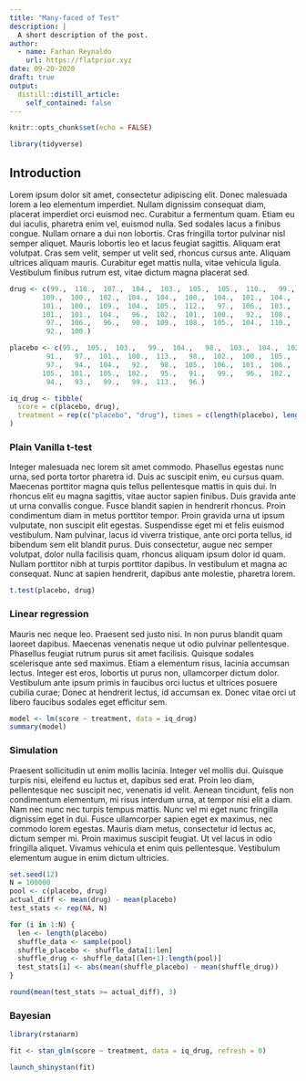 ```yaml
---
title: "Many-faced of Test"
description: |
  A short description of the post.
author:
  - name: Farhan Reynaldo
    url: https://flatprior.xyz
date: 09-20-2020
draft: true
output:
  distill::distill_article:
    self_contained: false
---
```


```r
knitr::opts_chunk$set(echo = FALSE)
```

```r
library(tidyverse)
```

## Introduction 

Lorem ipsum dolor sit amet, consectetur adipiscing elit. Donec malesuada lorem a leo elementum imperdiet. Nullam dignissim consequat diam, placerat imperdiet orci euismod nec. Curabitur a fermentum quam. Etiam eu dui iaculis, pharetra enim vel, euismod nulla. Sed sodales lacus a finibus congue. Nullam ornare a dui non lobortis. Cras fringilla tortor pulvinar nisl semper aliquet. Mauris lobortis leo et lacus feugiat sagittis. Aliquam erat volutpat. Cras sem velit, semper ut velit sed, rhoncus cursus ante. Aliquam ultrices aliquam mauris. Curabitur eget mattis nulla, vitae vehicula ligula. Vestibulum finibus rutrum est, vitae dictum magna placerat sed. 

```r
drug <- c(99.,  110.,  107.,  104.,  103.,  105.,  105.,  110.,   99.,
        109.,  100.,  102.,  104.,  104.,  100.,  104.,  101.,  104.,
        101.,  100.,  109.,  104.,  105.,  112.,   97.,  106.,  103.,
        101.,  101.,  104.,   96.,  102.,  101.,  100.,   92.,  108.,
         97.,  106.,   96.,   90.,  109.,  108.,  105.,  104.,  110.,
         92.,  100.)

placebo <- c(95.,  105.,  103.,   99.,  104.,   98.,  103.,  104.,  102.,
         91.,   97.,  101.,  100.,  113.,   98.,  102.,  100.,  105.,
         97.,   94.,  104.,   92.,   98.,  105.,  106.,  101.,  106.,
        105.,  101.,  105.,  102.,   95.,   91.,   99.,   96.,  102.,
         94.,   93.,   99.,   99.,  113.,   96.)

iq_drug <- tibble(
  score = c(placebo, drug),
  treatment = rep(c("placebo", "drug"), times = c(length(placebo), length(drug)))
)
```

### Plain Vanilla t-test

 Integer malesuada nec lorem sit amet commodo. Phasellus egestas nunc urna, sed porta tortor pharetra id. Duis ac suscipit enim, eu cursus quam. Maecenas porttitor magna quis tellus pellentesque mattis in quis dui. In rhoncus elit eu magna sagittis, vitae auctor sapien finibus. Duis gravida ante ut urna convallis congue. Fusce blandit sapien in hendrerit rhoncus. Proin condimentum diam in metus porttitor tempor. Proin gravida urna ut ipsum vulputate, non suscipit elit egestas. Suspendisse eget mi et felis euismod vestibulum. Nam pulvinar, lacus id viverra tristique, ante orci porta tellus, id bibendum sem elit blandit purus. Duis consectetur, augue nec semper volutpat, dolor nulla facilisis quam, rhoncus aliquam ipsum dolor id quam. Nullam porttitor nibh at turpis porttitor dapibus. In vestibulum et magna ac consequat. Nunc at sapien hendrerit, dapibus ante molestie, pharetra lorem. 

```r
t.test(placebo, drug)
```

### Linear regression

 Mauris nec neque leo. Praesent sed justo nisi. In non purus blandit quam laoreet dapibus. Maecenas venenatis neque ut odio pulvinar pellentesque. Phasellus feugiat rutrum purus sit amet facilisis. Quisque sodales scelerisque ante sed maximus. Etiam a elementum risus, lacinia accumsan lectus. Integer est eros, lobortis ut purus non, ullamcorper dictum dolor. Vestibulum ante ipsum primis in faucibus orci luctus et ultrices posuere cubilia curae; Donec at hendrerit lectus, id accumsan ex. Donec vitae orci ut libero faucibus sodales eget efficitur sem.

```r
model <- lm(score ~ treatment, data = iq_drug)
summary(model)
```

### Simulation

 Praesent sollicitudin ut enim mollis lacinia. Integer vel mollis dui. Quisque turpis nisi, eleifend eu luctus et, dapibus sed erat. Proin leo diam, pellentesque nec suscipit nec, venenatis id velit. Aenean tincidunt, felis non condimentum elementum, mi risus interdum urna, at tempor nisi elit a diam. Nam nec nunc nec turpis tempus mattis. Nunc vel mi eget nunc fringilla dignissim eget in dui. Fusce ullamcorper sapien eget ex maximus, nec commodo lorem egestas. Mauris diam metus, consectetur id lectus ac, dictum semper mi. Proin maximus suscipit feugiat. Ut vel lacus in odio fringilla aliquet. Vivamus vehicula et enim quis pellentesque. Vestibulum elementum augue in enim dictum ultricies. 

```r
set.seed(12)
N = 100000
pool <- c(placebo, drug)
actual_diff <- mean(drug) - mean(placebo)
test_stats <- rep(NA, N)

for (i in 1:N) {
  len <- length(placebo)
  shuffle_data <- sample(pool)
  shuffle_placebo <- shuffle_data[1:len]
  shuffle_drug <- shuffle_data[(len+1):length(pool)]
  test_stats[i] <- abs(mean(shuffle_placebo) - mean(shuffle_drug))
}

round(mean(test_stats >= actual_diff), 3)
```

### Bayesian

```r
library(rstanarm)

fit <- stan_glm(score ~ treatment, data = iq_drug, refresh = 0)

launch_shinystan(fit)
```

